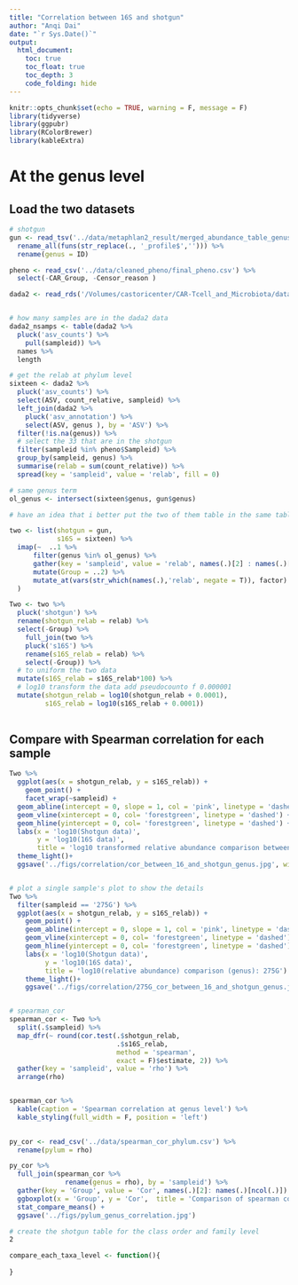 ```yaml
---
title: "Correlation between 16S and shotgun"
author: "Anqi Dai"
date: "`r Sys.Date()`"
output:
  html_document:
    toc: true
    toc_float: true
    toc_depth: 3
    code_folding: hide
---
```


```r
knitr::opts_chunk$set(echo = TRUE, warning = F, message = F)
library(tidyverse)
library(ggpubr)
library(RColorBrewer)
library(kableExtra)
```

# At the genus level

## Load the two datasets

```r
# shotgun
gun <- read_tsv('../data/metaphlan2_result/merged_abundance_table_genus.txt') %>% 
  rename_all(funs(str_replace(., '_profile$',''))) %>% 
  rename(genus = ID)

pheno <- read_csv('../data/cleaned_pheno/final_pheno.csv') %>% 
  select(-CAR_Group, -Censor_reason )
```


```r
dada2 <- read_rds('/Volumes/castoricenter/CAR-Tcell_and_Microbiota/data/asv_set.RDS')


# how many samples are in the dada2 data
dada2_nsamps <- table(dada2 %>% 
  pluck('asv_counts') %>% 
    pull(sampleid)) %>% 
  names %>% 
  length

# get the relab at phylum level
sixteen <- dada2 %>% 
  pluck('asv_counts') %>% 
  select(ASV, count_relative, sampleid) %>% 
  left_join(dada2 %>% 
    pluck('asv_annotation') %>% 
    select(ASV, genus ), by = 'ASV') %>% 
  filter(!is.na(genus)) %>% 
  # select the 33 that are in the shotgun
  filter(sampleid %in% pheno$Sampleid) %>% 
  group_by(sampleid, genus) %>% 
  summarise(relab = sum(count_relative)) %>% 
  spread(key = 'sampleid', value = 'relab', fill = 0) 


```


```r
# same genus term
ol_genus <- intersect(sixteen$genus, gun$genus)

# have an idea that i better put the two of them table in the same table with overlapped phylum terms

two <- list(shotgun = gun,
            s16S = sixteen) %>% 
  imap(~  ..1 %>% 
      filter(genus %in% ol_genus) %>% 
      gather(key = 'sampleid', value = 'relab', names(.)[2] : names(.)[ncol(.)]) %>% 
      mutate(Group = ..2) %>% 
      mutate_at(vars(str_which(names(.),'relab', negate = T)), factor)
  ) 

Two <- two %>% 
  pluck('shotgun') %>% 
  rename(shotgun_relab = relab) %>% 
  select(-Group) %>% 
    full_join(two %>% 
    pluck('s16S') %>% 
    rename(s16S_relab = relab) %>% 
    select(-Group)) %>%  
  # to uniform the two data
  mutate(s16S_relab = s16S_relab*100) %>% 
  # log10 transform the data add pseudocounto f 0.000001
  mutate(shotgun_relab = log10(shotgun_relab + 0.0001),
         s16S_relab = log10(s16S_relab + 0.0001))
  
```

## Compare with Spearman correlation for each sample

```r
Two %>% 
  ggplot(aes(x = shotgun_relab, y = s16S_relab)) +
    geom_point() +
    facet_wrap(~sampleid) +
  geom_abline(intercept = 0, slope = 1, col = 'pink', linetype = 'dashed') +
  geom_vline(xintercept = 0, col= 'forestgreen', linetype = 'dashed') +
  geom_hline(yintercept = 0, col= 'forestgreen', linetype = 'dashed') +
  labs(x = 'log10(Shotgun data)',
       y = 'log10(16S data)',
       title = 'log10 transformed relative abundance comparison between shotgun and 16S data\nat genus level') +
  theme_light()+
  ggsave('../figs/correlation/cor_between_16_and_shotgun_genus.jpg', width = 10, height = 10, dpi = 300)


# plot a single sample's plot to show the details
Two %>% 
  filter(sampleid == '275G') %>% 
  ggplot(aes(x = shotgun_relab, y = s16S_relab)) +
    geom_point() +
    geom_abline(intercept = 0, slope = 1, col = 'pink', linetype = 'dashed') +
    geom_vline(xintercept = 0, col= 'forestgreen', linetype = 'dashed') +
    geom_hline(yintercept = 0, col= 'forestgreen', linetype = 'dashed') +
    labs(x = 'log10(Shotgun data)',
         y = 'log10(16S data)',
         title = 'log10(relative abundance) comparison (genus): 275G') +
    theme_light()+
    ggsave('../figs/correlation/275G_cor_between_16_and_shotgun_genus.jpg', width = 5, height = 5, dpi = 300)


# spearman_cor
spearman_cor <- Two %>% 
  split(.$sampleid) %>% 
  map_dfr(~ round(cor.test(.$shotgun_relab, 
                           .$s16S_relab, 
                           method = 'spearman', 
                           exact = F)$estimate, 2)) %>% 
  gather(key = 'sampleid', value = 'rho') %>% 
  arrange(rho)


spearman_cor %>% 
  kable(caption = 'Spearman correlation at genus level') %>% 
  kable_styling(full_width = F, position = 'left')
  
```
 

```r
py_cor <- read_csv('../data/spearman_cor_phylum.csv') %>% 
  rename(pylum = rho)

py_cor %>% 
  full_join(spearman_cor %>% 
              rename(genus = rho), by = 'sampleid') %>% 
  gather(key = 'Group', value = 'Cor', names(.)[2]: names(.)[ncol(.)]) %>% 
  ggboxplot(x = 'Group', y = 'Cor',  title = 'Comparison of spearman correlation') +
  stat_compare_means() +
  ggsave('../figs/pylum_genus_correlation.jpg')
```

```bash
# create the shotgun table for the class order and family level
2
```



```r
compare_each_taxa_level <- function(){
  
}
```


